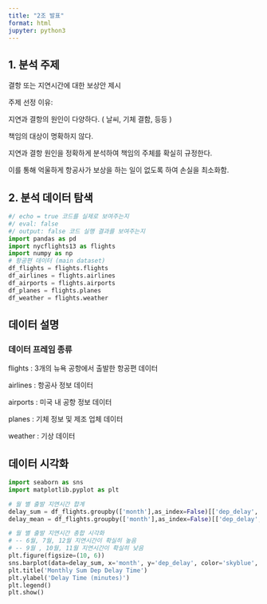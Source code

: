 ```yaml
---
title: "2조 발표"
format: html
jupyter: python3
---
```


## 1. 분석 주제

결항 또는 지연시간에 대한 보상안 제시

주제 선정 이유:

지연과 결항의 원인이 다양하다. ( 날씨, 기체 결함, 등등 )

책임의 대상이 명확하지 않다.

지연과 결항 원인을 정확하게 분석하여 책임의 주체를 확실히 규정한다.

이를 통해 억울하게 항공사가 보상을 하는 일이 없도록 하여 손실을 최소화함.

## 2. 분석 데이터 탐색

```python
#/ echo = true 코드를 실제로 보여주는지
#/ eval: false 
#/ output: false 코드 실행 결과를 보여주는지 
import pandas as pd
import nycflights13 as flights
import numpy as np
# 항공편 데이터 (main dataset)
df_flights = flights.flights
df_airlines = flights.airlines
df_airports = flights.airports
df_planes = flights.planes
df_weather = flights.weather
```

## 데이터 설명

### 데이터 프레임 종류

flights : 3개의 뉴욕 공항에서 출발한 항공편 데이터

airlines : 항공사 정보 데이터

airports : 미국 내 공항 정보 데이터

planes : 기체 정보 및 제조 업체 데이터

weather : 기상 데이터

## 데이터 시각화

```python
import seaborn as sns
import matplotlib.pyplot as plt

# 월 별 출발 지연시간 합계
delay_sum = df_flights.groupby(['month'],as_index=False)[['dep_delay','arr_delay']].sum()
delay_mean = df_flights.groupby(['month'],as_index=False)[['dep_delay','arr_delay']].mean()

# 월 별 출발 지연시간 총합 시각화 
# -- 6월, 7월, 12월 지연시간이 확실히 높음
# -- 9월 , 10월, 11월 지연시간이 확실히 낮음
plt.figure(figsize=(10, 6))
sns.barplot(data=delay_sum, x='month', y='dep_delay', color='skyblue', label='Departure Delay')
plt.title('Monthly Sum Dep Delay Time')
plt.ylabel('Delay Time (minutes)')
plt.legend()
plt.show()
```